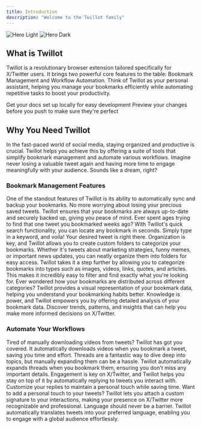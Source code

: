 ```yaml
---
title: Introduction
description: "Welcome to the Twillot family"
---
```


<img
  className="block dark:hidden"
  src="/images/hero-light.svg"
  alt="Hero Light"
/>
<img
  className="hidden dark:block"
  src="/images/hero-dark.svg"
  alt="Hero Dark"
/>

## What is Twillot

Twillot is a revolutionary browser extension tailored specifically for X/Twitter users. It brings two powerful core features to the table: Bookmark Management and Workflow Automation. Think of Twillot as your personal assistant, helping you manage your bookmarks efficiently while automating repetitive tasks to boost your productivity.

<CardGroup cols={2}>
  <Card title="Bookmarks" icon="bookmark" href="https://dub.sh/7ubLVdF">
    Get your docs set up locally for easy development
  </Card>
  <Card
    title="Workflows"
    icon="code-branch"
    href="https://s.twillot.com/get-basic-plan"
  >
    Preview your changes before you push to make sure they're perfect
  </Card>
</CardGroup>

## Why You Need Twillot

In the fast-paced world of social media, staying organized and productive is crucial. Twillot helps you achieve this by offering a suite of tools that simplify bookmark management and automate various workflows. Imagine never losing a valuable tweet again and having more time to engage meaningfully with your audience. Sounds like a dream, right?

### Bookmark Management Features

<AccordionGroup>
  <Accordion title="Automatic Sync and Backup">
    One of the standout features of Twillot is its ability to automatically sync
    and backup your bookmarks. No more worrying about losing your precious saved
    tweets. Twillot ensures that your bookmarks are always up-to-date and
    securely backed up, giving you peace of mind.
  </Accordion>
  <Accordion title="Quick Bookmark Search">
    Ever spent ages trying to find that one tweet you bookmarked weeks ago? With
    Twillot's quick search functionality, you can locate any bookmark in
    seconds. Simply type in a keyword, and voila! Your desired tweet is right
    there.
  </Accordion>
  <Accordion title="Custom Folders">
    Organization is key, and Twillot allows you to create custom folders to
    categorize your bookmarks. Whether it's tweets about marketing strategies,
    funny memes, or important news updates, you can neatly organize them into
    folders for easy access.
  </Accordion>
  <Accordion title="Bookmark Categorization">
    Twillot takes it a step further by allowing you to categorize bookmarks into
    types such as images, videos, links, quotes, and articles. This makes it
    incredibly easy to filter and find exactly what you're looking for.
  </Accordion>
  <Accordion title="Bookmark Visualization">
    Ever wondered how your bookmarks are distributed across different
    categories? Twillot provides a visual representation of your bookmark data,
    helping you understand your bookmarking habits better.
  </Accordion>
  <Accordion title="Bookmark Data Analysis">
    Knowledge is power, and Twillot empowers you by offering detailed analysis
    of your bookmark data. Discover trends, patterns, and insights that can help
    you make more informed decisions on X/Twitter.
  </Accordion>
</AccordionGroup>

### Automate Your Workflows

<AccordionGroup>
  <Accordion title="Automatic Video Download">
    Tired of manually downloading videos from tweets? Twillot has got you
    covered. It automatically downloads videos when you bookmark a tweet, saving
    you time and effort.
  </Accordion>
  <Accordion title="Automatic Thread Expansion">
    Threads are a fantastic way to dive deep into topics, but manually expanding
    them can be a hassle. Twillot automatically expands threads when you
    bookmark them, ensuring you don't miss any important details.
  </Accordion>
  <Accordion title="Auto-Reply to Tweets">
    Engagement is key on X/Twitter, and Twillot helps you stay on top of it by
    automatically replying to tweets you interact with. Customize your replies
    to maintain a personal touch while saving time.
  </Accordion>
  <Accordion title="Auto-Comment on Tweets">
    Want to add a personal touch to your tweets? Twillot lets you attach a
    custom signature to your interactions, making your presence on X/Twitter
    more recognizable and professional.
  </Accordion>
  <Accordion title="Auto-Translate Tweets">
    Language should never be a barrier. Twillot automatically translates tweets
    into your preferred language, enabling you to engage with a global audience
    effortlessly.
  </Accordion>
</AccordionGroup>
